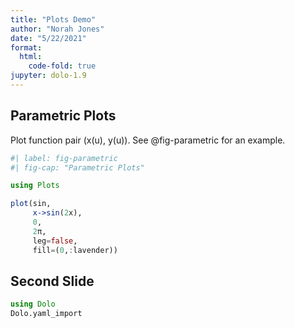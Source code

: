 ```yaml
---
title: "Plots Demo"
author: "Norah Jones"
date: "5/22/2021"
format:
  html:
    code-fold: true
jupyter: dolo-1.9
---
```


## Parametric Plots

Plot function pair (x(u), y(u)). 
See @fig-parametric for an example.

```julia
#| label: fig-parametric
#| fig-cap: "Parametric Plots"

using Plots

plot(sin, 
     x->sin(2x), 
     0, 
     2π, 
     leg=false, 
     fill=(0,:lavender))
```

## Second Slide

```julia
using Dolo
Dolo.yaml_import
```